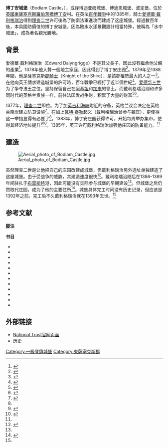 {{Infobox Military Structure
|name=Bodiam Castle
|partof=
|location=[[羅伯茨橋|羅伯茨橋]]
|map_type=East Sussex
|map_alt=
|pushpin_label_position = bottom
|coordinates = {{Coord|51.0023|N|0.5435|E|type:landmark_region:GB|display=inline,title}}
|gridref ={{gbmapping|TQ785256}}
|image=[[File:Bodiam-castle-10My8-1197.jpg|alt=Photo of Bodiam Castle at sunset with towers and battlements reflected in a wide moat. A path leads away from the entrance of the castle across two islands.]]
|caption=西北角
|type=[[城堡|城堡]]
|built=1385
|builder=愛德華·戴利格瑞治
|materials=砂岩
|height=
|used=
|demolished=[[英國內戰|英國內戰]]
|condition=遺址
|ownership=[[National_Trust|National Trust]]
|controlledby=
|garrison=
|commanders=
|occupants=
|battles=
|events=
}}
'''博丁安城堡'''（Bodiam Castle，{{IPAc-en|ˈ|b|oʊ|d|i|ə|m}}），或译博迪亚姆城堡、博迪恩城堡、波定堡，位於[[英國|英國]][[東薩塞克斯|東薩塞克斯]][[羅伯茨橋|羅伯茨橋]][[博丁安|博丁安]]村。在英法[[百年戰爭|百年戰爭]]中的1385年，騎士[[愛德華·戴利格瑞治|愛德華·戴利格瑞治]]得到[[理查二世_(英格蘭)|理查二世]]许可後為了防衛法軍進攻而建成了这座城堡。經過數百年後，本具國防價值的博丁安城堡，因為臨水水漾景觀設計相當特殊，被稱為「水中城堡」，成為著名觀光勝地。

==背景==

愛德華·戴利格瑞治（Edward Dalyngrigge）不是其父長子，因此沒有繼承他父親的產業<ref>{{harvnb|Johnson|2002|pp=22–23, 28.}}</ref>。1378年他入贅一個地主家庭，因此得到了博丁安庄园<ref>{{harvnb|Thackray|2004|p=11.}}</ref>。1379年至1388年間，他是薩塞克斯[[郡騎士|郡騎士]]（Knight of the Shire），是該郡權勢最大的人之一<ref name="Thackray 12">{{harvnb|Thackray|2004|p=12.}}</ref>。在他向英王請求建造城堡的許可時，百年戰爭已經打了近半個世紀<ref name="Thakray 11">{{harvnb|Thackray|2004|p=7.}}</ref>。[[爱德华三世_(英格兰)|爱德华三世]]为了争夺法王之位，坚持保留自己在[[阿基坦|阿基坦]]和[[加来|加来]]的领土。而戴利格瑞治则和许多同时代的英格兰贵族一样，前往法国发战争财，积累了大量的财富<ref name="Thackray 9">{{harvnb|Thackray|2004|p=9.}}</ref><ref>{{harvnb|Thackray|2004|pp=9, 11.}}</ref>。

1377年，[[理查二世_(英格蘭)|理查二世]]即位。为了加[[英吉利海峡|英吉利海峡]]附近的守备，英格兰议会决定在英格兰南岸建立防卫设施<ref name="Thackray 10">{{harvnb|Thackray|2004|p=10.}}</ref>。在加上[[瓦特·泰勒|瓦特·泰勒]]起义（戴利格瑞治曾参与镇压），更使得这一举措显得有必要了<ref name="Thackray 12"/>。1383年，博丁安庄园获得许可，开始每周举办集市，使得其经济地位提升<ref>{{harvnb|Letters|2005}}</ref><ref name="Thackray 13">{{harvnb|Thackray|2004|p=13.}}</ref>。1385年，英王许可戴利格瑞治加强他庄园的防备能力。<ref name="Thackray 10"/>

==建造==
[[File:Aerial_photo_of_Bodiam_Castle.jpg|thumb]]

虽然理查二世是让他把自己的庄园改建成城堡，但戴利格瑞治另外选址单独建造了这座城堡。由于受战争的威胁，其建造速度很快<ref>{{harvnb|Thackray|2004|p=14.}}</ref>。戴利格瑞治随后在1386-1389年间驻扎于[[布雷斯特_(菲尼斯泰尔省)|布雷斯特]]港，因此可能没有实际参与城堡的早期建设<ref name="Thackray 13"/>。但城堡之后仍然取代庄园，成为了他的主要住所<ref>{{harvnb|Thackray|2004|p=17.}}</ref>。城堡具体完工时间没有历史记录，但应该是1392年之前。完工后不久戴利格瑞治就在1393年去世。<ref name="Thackray 13"/>

==参考文献==
'''脚注'''
{{Reflist|30em}}

'''书目'''
{{refbegin}}
*{{citation |last=Allen Brown |first=R |year=2004 |origyear=1954 |title=Allen Brown's English Castles |publisher=The Boydell Press |location=Woodbridge |isbn=1-84383-069-8}}
*{{citation |last=Cathcart King |first=David James |title=The Castle in England and Wales: an Interpretative History |publisher=Croom Helm |location=London |year=1988 |isbn=0-918400-08-2}}
*{{citation |last=Coulson |first=Charles |title=Some analysis of the Castle of Bodiam, East Sussex |journal=Medieval Knighthood |volume=IV |publisher=The Boydell Press |year=1992 |pages=51–108}}
*{{citation |last1=Creighton |first1=Oliver |last2=Higham |first2=Robert |year=2003 |title=Medieval Castles |publisher=Shire Archaeology |isbn=0-7478-0546-6}}
*{{citation |last=Curzon |first=George |title=George Curzon, 1st Marquess Curzon of Kedleston |publisher=Cape |year=1926}}
*{{citation |last=Johnson |first=Matthew |title=Behind the Castle Gate: From Medieval to Renaissance |publisher=Routledge |location=London |year=2002 |isbn=0-415-25887-1}}
*{{citation |last=Letters |first=Dr Samantha |title=Gazetteer of Markets and Fairs in England and Wales to 1516 |publisher=List & Index Society |year=2005 |url=http://www.british-history.ac.uk/report.aspx?compid=40437 |accessdate=2019-01-17 |archive-date=2014-08-08 |archive-url=https://web.archive.org/web/20140808005554/http://british-history.ac.uk/report.aspx?compid=40437 |dead-url=no }}
*{{citation |last=Liddiard |first=Robert |year=2005 |title=Castles in Context: Power, Symbolism and Landscape, 1066 to 1500 |publisher=Windgather Press Ltd |location=Macclesfield |isbn=0-9545575-2-2}}
*{{citation |last=McNeill |first=Tom |year=1992 |title=English Heritage Book of Castles |location=London |publisher=English Heritage and B. T. Batsford |isbn=0-7134-7025-9}}
*{{citation |last=Saul |first=Nigel |authorlink=Nigel Saul |title=Bodiam Castle |journal=[[History_Today|History Today]] |date=January 1995}}
*{{citation |last=Taylor |first=C |title=Bodiam Castle |journal=Medieval Archaeology |volume=34 |year=1990 |url=http://archaeologydataservice.ac.uk/catalogue/adsdata/arch-769-1/dissemination/pdf/vol34/34_155_157.pdf |pages=155–157 |accessdate=2019-01-17 |archive-date=2021-01-23 |archive-url=https://web.archive.org/web/20210123223350/https://archaeologydataservice.ac.uk/archiveDS/archiveDownload?t=arch-769-1%2Fdissemination%2Fpdf%2Fvol34%2F34_155_157.pdf |dead-url=no }}
*{{citation |last=Thackray |first=David |title=Bodiam Castle |publisher=The National Trust |year=2004 |origyear=1991 |isbn=978-1-84359-090-3}}
{{refend}}

==外部链接==
{{Commons category|Bodiam Castle}}
*[https://www.nationaltrust.org.uk/bodiam-castle National Trust官网页面]{{Wayback|url=https://www.nationaltrust.org.uk/bodiam-castle |date=20160129045433 }}
*[https://bodiamcastle.uk/ 历史]{{Wayback|url=https://bodiamcastle.uk/ |date=20190111052326 }}
[[Category:一級登錄城堡|Category:一級登錄城堡]]
[[Category:東薩塞克斯郡|Category:東薩塞克斯郡]]